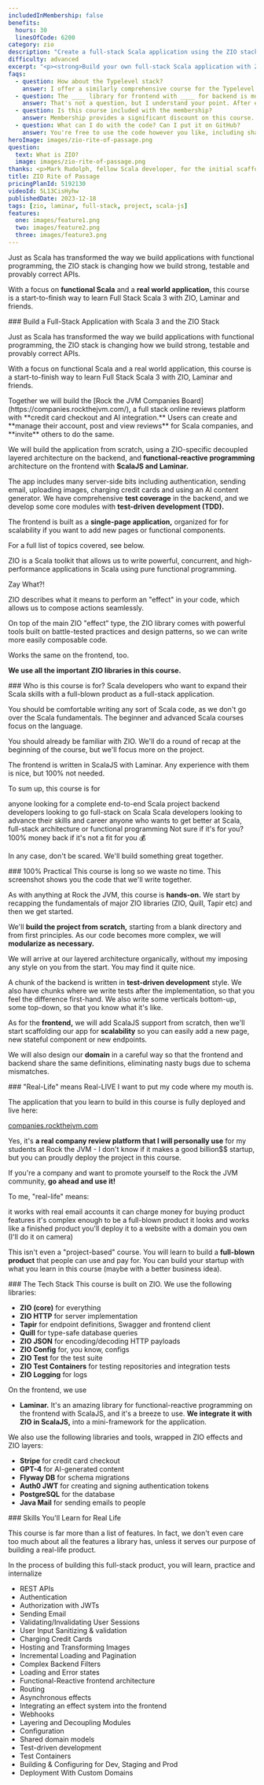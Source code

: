 ```yaml
---
includedInMembership: false
benefits:
  hours: 30
  linesOfCode: 6200
category: zio
description: "Create a full-stack Scala application using the ZIO stack in our comprehensive course: learn to integrate features like credit card checkout, AI, and emails. Perfect for hands-on, real-world development experience."
difficulty: advanced
excerpt: "<p><strong>Build your own full-stack Scala application with ZIO</strong>: from credit card checkout to AI and emails, experience real-world development with our comprehensive course, and see the live app <a href='https://companies.rockthejvm.com'>here</a></p>"
faqs:
  - question: How about the Typelevel stack?
    answer: I offer a similarly comprehensive course for the Typelevel stack, focusing on a different application and approach.
  - question: The ____ library for frontend with ____ for backend is much better!
    answer: That's not a question, but I understand your point. After evaluating various libraries and setups for building a full-stack app with ZIO for nearly a year, I found this stack to be the most effective. All included libraries are well-supported and actively developed. This course isn't just about connecting libraries; it's about learning to think and build full-stack Scala applications. The principles you'll learn apply beyond just these libraries.
  - question: Is this course included with the membership?
    answer: Membership provides a significant discount on this course. To claim it, click on the membership card in your course dashboard to find your discount code. Membership benefits will continue to grow with each new course we offer.
  - question: What can I do with the code? Can I put it on GitHub?
    answer: You're free to use the code however you like, including sharing it on GitHub. However, please avoid creating your own course based on this app. Feel free to use the code as a portfolio piece, a starting point for your next project, or a prototype to showcase to your boss. The ideas you take away from this course are even more valuable than the code itself.
heroImage: images/zio-rite-of-passage.png
question:
  text: What is ZIO?
  image: images/zio-rite-of-passage.png
thanks: <p>Mark Rudolph, fellow Scala developer, for the initial scaffolded project that became the seed of this project-based course.</p><br/><p>@fellownoodle for the amazing Rite of Passage banner.</p>
title: ZIO Rite of Passage
pricingPlanId: 5192130
videoId: 5L13CisHyhw
publishedDate: 2023-12-18
tags: [zio, laminar, full-stack, project, scala-js]
features:
  one: images/feature1.png
  two: images/feature2.png
  three: images/feature3.png
---
```



<CourseLayout>
<Fragment slot="video">
Just as Scala has transformed the way we build applications with functional programming, the ZIO stack is changing how we build strong, testable and provably correct APIs.

With a focus on **functional Scala** and a **real world application,** this course is a start-to-finish way to learn Full Stack Scala 3 with ZIO, Laminar and friends.

</Fragment>
<Fragment slot="goal">
### Build a Full-Stack Application with Scala 3 and the ZIO Stack

Just as Scala has transformed the way we build applications with functional programming, the ZIO stack is changing how we build strong, testable and provably correct APIs.

With a focus on functional Scala and a real world application, this course is a start-to-finish way to learn Full Stack Scala 3 with ZIO, Laminar and friends.

<AutoPlayYouTube videoId="oXKHwJWdWrc" />

</Fragment>
<Fragment slot="extra">
Together we will build the [Rock the JVM Companies Board](https://companies.rockthejvm.com/), a full stack online reviews platform with **credit card checkout and AI integration.** Users can create and **manage their account, post and view reviews** for Scala companies, and **invite** others to do the same.

We will build the application from scratch, using a ZIO-specific decoupled layered architecture on the backend, and **functional-reactive programming** architecture on the frontend with **ScalaJS and Laminar.**

The app includes many server-side bits including authentication, sending email, uploading images, charging credit cards and using an AI content generator. We have comprehensive **test coverage** in the backend, and we develop some core modules with **test-driven development (TDD).**

The frontend is built as a **single-page application,** organized for for scalability if you want to add new pages or functional components.

For a full list of topics covered, see below.

</Fragment>
<Fragment slot="question">
ZIO is a Scala toolkit that allows us to write powerful, concurrent, and high-performance applications in Scala using pure functional programming.

Zay What?!

ZIO describes what it means to perform an "effect" in your code, which allows us to compose actions seamlessly.

On top of the main ZIO "effect" type, the ZIO library comes with powerful tools built on battle-tested practices and design patterns, so we can write more easily composable code.

Works the same on the frontend, too.

**We use all the important ZIO libraries in this course.**

</Fragment>
<Fragment slot="feature1">
### Who is this course is for?
Scala developers who want to expand their Scala skills with a full-blown product as a full-stack application.

You should be comfortable writing any sort of Scala code, as we don't go over the Scala fundamentals. The beginner and advanced Scala courses focus on the language.

You should already be familiar with ZIO. We'll do a round of recap at the beginning of the course, but we'll focus more on the project.

The frontend is written in ScalaJS with Laminar. Any experience with them is nice, but 100% not needed.

To sum up, this course is for

anyone looking for a complete end-to-end Scala project
backend developers looking to go full-stack on Scala
Scala developers looking to advance their skills and career
anyone who wants to get better at Scala, full-stack architecture or functional programming
Not sure if it's for you? 100% money back if it's not a fit for you 💰

In any case, don't be scared. We'll build something great together.

</Fragment>
<Fragment slot="feature2">
### 100% Practical
This course is long so we waste no time. This screenshot shows you the code that we'll write together.

As with anything at Rock the JVM, this course is **hands-on.** We start by recapping the fundamentals of major ZIO libraries (ZIO, Quill, Tapir etc) and then we get started.

We'll **build the project from scratch,** starting from a blank directory and from first principles. As our code becomes more complex, we will **modularize as necessary.**

We will arrive at our layered architecture organically, without my imposing any style on you from the start. You may find it quite nice.

A chunk of the backend is written in **test-driven development** style. We also have chunks where we write tests after the implementation, so that you feel the difference first-hand. We also write some verticals bottom-up, some top-down, so that you know what it's like.

As for the **frontend,** we will add ScalaJS support from scratch, then we'll start scaffolding our app for **scalability** so you can easily add a new page, new stateful component or new endpoints.

We will also design our **domain** in a careful way so that the frontend and backend share the same definitions, eliminating nasty bugs due to schema mismatches.

</Fragment>
<Fragment slot="feature3">
### "Real-Life" means Real-LIVE
I want to put my code where my mouth is.

The application that you learn to build in this course is fully deployed and live here:

[companies.rockthejvm.com](https://companies.rockthejvm.com/)

Yes, it's **a real company review platform that I will personally use** for my students at Rock the JVM - I don't know if it makes a good billion$$ startup, but you can proudly deploy the project in this course.

If you're a company and want to promote yourself to the Rock the JVM community, **go ahead and use it!**

To me, "real-life" means:

it works with real email accounts
it can charge money for buying product features
it's complex enough to be a full-blown product
it looks and works like a finished product
you'll deploy it to a website with a domain you own (I'll do it on camera)

This isn't even a "project-based" course. You will learn to build a **full-blown product** that people can use and pay for. You can build your startup with what you learn in this course (maybe with a better business idea).

</Fragment>
<Fragment slot="feature4">
### The Tech Stack
This course is built on ZIO. We use the following libraries:

- **ZIO (core)** for everything
- **ZIO HTTP** for server implementation
- **Tapir** for endpoint definitions, Swagger and frontend client
- **Quill** for type-safe database queries
- **ZIO JSON** for encoding/decoding HTTP payloads
- **ZIO Config** for, you know, configs
- **ZIO Test** for the test suite
- **ZIO Test Containers** for testing repositories and integration tests
- **ZIO Logging** for logs

On the frontend, we use

- **Laminar.** It's an amazing library for functional-reactive programming on the frontend with ScalaJS, and it's a breeze to use. **We integrate it with ZIO in ScalaJS,** into a mini-framework for the application.

We also use the following libraries and tools, wrapped in ZIO effects and ZIO layers:

- **Stripe** for credit card checkout
- **GPT-4** for AI-generated content
- **Flyway DB** for schema migrations
- **Auth0 JWT** for creating and signing authentication tokens
- **PostgreSQL** for the database
- **Java Mail** for sending emails to people

</Fragment>
<Fragment slot="skills">
### Skills You'll Learn for Real Life

This course is far more than a list of features. In fact, we don't even care too much about all the features a library has, unless it serves our purpose of building a real-life product.

In the process of building this full-stack product, you will learn, practice and internalize

- REST APIs
- Authentication
- Authorization with JWTs
- Sending Email
- Validating/Invalidating User Sessions
- User Input Sanitizing & validation
- Charging Credit Cards
- Hosting and Transforming Images
- Incremental Loading and Pagination
- Complex Backend Filters
- Loading and Error states
- Functional-Reactive frontend architecture
- Routing
- Asynchronous effects
- Integrating an effect system into the frontend
- Webhooks
- Layering and Decoupling Modules
- Configuration
- Shared domain models
- Test-driven development
- Test Containers
- Building & Configuring for Dev, Staging and Prod
- Deployment With Custom Domains

</Fragment>
</CourseLayout>
